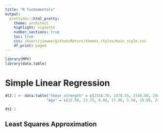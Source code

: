 ```yaml
---
title: "R fundamentals"
output:
  prettydoc::html_pretty:
    theme: architect
    highlight: vignette
    number_sections: true
    toc: true
    css: /Users/jinwee/github/Return/themes_styles/main_style.css
    df_print: paged
---
```


```r
library(MPV)
library(data.table)
```


# Simple Linear Regression
```r
dt2.1 <- data.table("Shear_strength" = c(2158.70, 1678.15, 2316.00, 2061.30, 2207.50, 1708.30, 1784.70, 2575.00, 2357.90, 2256.70, 2165.20),
                   "Age" = c(15.50, 23.75, 8.00, 17.00, 5.50, 19.00, 24.00, 2.50, 7.50, 11.00, 13.00))

dt2.1
```

## Least Squares Approximation
